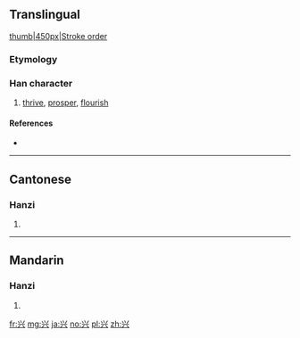 {{also|興}}
==Translingual==
[[image:兴-bw.png|thumb|450px|Stroke order]]
===Etymology===
{{Han simp|興}}

===Han character===
{{Han char|rn=12|rad=八|as=04|sn=6|four=|canj=火一金 (FMC)|ids=}}

# [[thrive]], [[prosper]], [[flourish]]

====References====
* {{Han ref|kx=0127.091|hdz=10243.050|uh=5174|ud=20852}}

----

==Cantonese==

===Hanzi===
{{yue-hanzi|jyut=[[hing1]], [[hing3]]|y=hing1, hing3|tra=興}}

# {{defn|lang=yue|sort=八04}}

----

==Mandarin==

===Hanzi===
{{cmn-hanzi|tra=興|pin=[[xīng]] ([[xing1]]), [[xìng]] ([[xing4]])|wg=hsing<sup>1</sup>, hsing<sup>4</sup>}}

# {{defn|lang=cmn|sort=八04}}

[[fr:兴]]
[[mg:兴]]
[[ja:兴]]
[[no:兴]]
[[pl:兴]]
[[zh:兴]]